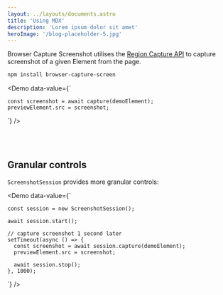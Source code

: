 ---
layout: ../layouts/documents.astro
title: 'Using MDX'
description: 'Lorem ipsum dolor sit amet'
heroImage: '/blog-placeholder-5.jpg'
---

Browser Capture Screenshot utilises the [Region Capture API](https://github.com/w3c/mediacapture-region/#summary) to capture screenshot of a given Element from the page.

```bash
npm install browser-capture-screen
```


<Demo
  data-value={`

    const screenshot = await capture(demoElement);
    previewElement.src = screenshot;
  `}
/>

<br />
<br />

## Granular controls

`ScreenshotSession` provides more granular controls:

<Demo
  data-value={`

    const session = new ScreenshotSession();

    await session.start();

    // capture screenshot 1 second later
    setTimeout(async () => {
      const screenshot = await session.capture(demoElement);
      previewElement.src = screenshot;

      await session.stop();
    }, 1000);
  `}
/>